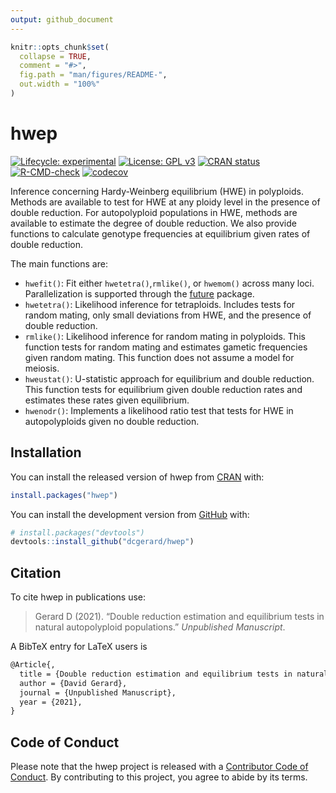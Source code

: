 ```yaml
---
output: github_document
---
```


<!-- README.md is generated from README.Rmd. Please edit that file -->

```r
knitr::opts_chunk$set(
  collapse = TRUE,
  comment = "#>",
  fig.path = "man/figures/README-",
  out.width = "100%"
)
```

# hwep

<!-- badges: start -->
[![Lifecycle: experimental](https://img.shields.io/badge/lifecycle-experimental-orange.svg)](https://lifecycle.r-lib.org/articles/stages.html)
[![License: GPL v3](https://img.shields.io/badge/License-GPL%20v3-blue.svg)](https://www.gnu.org/licenses/gpl-3.0)
[![CRAN status](https://www.r-pkg.org/badges/version/hwep)](https://CRAN.R-project.org/package=hwep)
[![R-CMD-check](https://github.com/dcgerard/hwep/workflows/R-CMD-check/badge.svg)](https://github.com/dcgerard/hwep/actions)
[![codecov](https://codecov.io/gh/dcgerard/hwep/branch/main/graph/badge.svg?token=X6QJRSQBXQ)](https://codecov.io/gh/dcgerard/hwep)
<!-- badges: end -->

Inference concerning Hardy-Weinberg equilibrium (HWE) in polyploids. Methods are available to test for HWE at any ploidy level in the presence of double reduction. For autopolyploid populations in HWE, methods are available to estimate the degree of double reduction. We also provide functions to calculate genotype frequencies at equilibrium given rates of double reduction.

The main functions are:

- `hwefit()`: Fit either `hwetetra()`,`rmlike()`, or `hwemom()` across many 
  loci. Parallelization is supported through the 
  [future](https://cran.r-project.org/package=future) package.
- `hwetetra()`: Likelihood inference for tetraploids. Includes tests for 
  random mating, only small deviations from HWE, and the presence
  of double reduction.
- `rmlike()`: Likelihood inference for random mating in polyploids. 
  This function tests for random mating and estimates gametic frequencies 
  given random mating. This function does not assume a model for meiosis.
- `hweustat()`: U-statistic approach for equilibrium and double reduction. 
   This function tests for equilibrium given double reduction rates and 
   estimates these rates given equilibrium.
- `hwenodr()`: Implements a likelihood ratio test that tests for HWE in
  autopolyploids given no double reduction.

## Installation

You can install the released version of hwep from [CRAN](https://CRAN.R-project.org) with:

```r
install.packages("hwep")
```

You can install the development version from [GitHub](https://github.com/dcgerard/hwep) with:

```r
# install.packages("devtools")
devtools::install_github("dcgerard/hwep")
```

## Citation

To cite hwep in publications use:

> Gerard D (2021). "Double reduction estimation and equilibrium tests in natural autopolyploid populations." _Unpublished Manuscript_.

A BibTeX entry for LaTeX users is

``` tex
@Article{,
  title = {Double reduction estimation and equilibrium tests in natural autopolyploid populations},
  author = {David Gerard},
  journal = {Unpublished Manuscript},
  year = {2021},
}
```

## Code of Conduct

Please note that the hwep project is released with a [Contributor Code of Conduct](https://contributor-covenant.org/version/2/0/CODE_OF_CONDUCT.html). By contributing to this project, you agree to abide by its terms.
